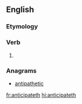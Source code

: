 ==English==

===Etymology===
{{suffix|anticipate|eth|lang=en}}

===Verb===
{{head|en|verb form}}

# {{en-archaic third-person singular of|anticipate}}

===Anagrams===
* [[antipathetic#English|antipathetic]]

[[fr:anticipateth]]
[[hi:anticipateth]]